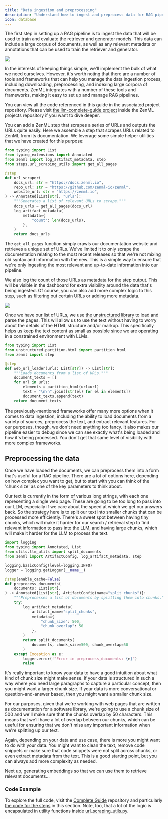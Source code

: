 ```yaml
---
title: "Data ingestion and preprocessing"
description: "Understand how to ingest and preprocess data for RAG pipelines with ZenML."
icon: database
---
```


The first step in setting up a RAG pipeline is to ingest the data that will be used to train and evaluate the retriever and generator models. This data can include a large corpus of documents, as well as any relevant metadata or annotations that can be used to train the retriever and generator.
<Frame>
  <img src="/_assets/user-guide/data-int.avif"/>
</Frame>

In the interests of keeping things simple, we'll implement the bulk of what we need ourselves. However, it's worth noting that there are a number of tools and frameworks that can help you manage the data ingestion process, including downloading, preprocessing, and indexing large corpora of documents. ZenML integrates with a number of these tools and frameworks, making it easy to set up and manage RAG pipelines.

You can view all the code referenced in this guide in the associated project repository. Please visit [the llm-complete-guide project](https://github.com/zenml-io/zenml-projects/tree/main/llm-complete-guide) inside the ZenML projects repository if you want to dive deeper.

<Info>
You can add a ZenML step that scrapes a series of URLs and outputs the URLs quite easily. Here we assemble a step that scrapes URLs related to ZenML from its documentation. We leverage some simple helper utilities that we have created for this purpose:
</Info>

```py
from typing import List
from typing_extensions import Annotated
from zenml import log_artifact_metadata, step
from steps.url_scraping_utils import get_all_pages

@step
def url_scraper(
    docs_url: str = "https://docs.zenml.io",
    repo_url: str = "https://github.com/zenml-io/zenml",
    website_url: str = "https://zenml.io",
) -> Annotated[List[str], "urls"]:
    """Generates a list of relevant URLs to scrape."""
    docs_urls = get_all_pages(docs_url)
    log_artifact_metadata(
        metadata={
            "count": len(docs_urls),
        },
    )
    return docs_urls
```

The `get_all_pages` function simply crawls our documentation website and retrieves a unique set of URLs. We've limited it to only scrape the documentation relating to the most recent releases so that we're not mixing old syntax and information with the new. This is a simple way to ensure that we're only ingesting the most relevant and up-to-date information into our pipeline.

We also log the count of those URLs as metadata for the step output. This will be visible in the dashboard for extra visibility around the data that's being ingested. Of course, you can also add more complex logic to this step, such as filtering out certain URLs or adding more metadata.
<Frame caption="Partial screenshot from the dashboard showing the metadata from the step">
  <img src="/_assets/user-guide/data-int-1.png"/>
</Frame>

Once we have our list of URLs, we use [the unstructured library](https://github.com/Unstructured-IO/unstructured) to load and parse the pages. This will allow us to use the text without having to worry about the details of the HTML structure and/or markup. This specifically helps us keep the text content as small as possible since we are operating in a constrained environment with LLMs.

```py
from typing import List
from unstructured.partition.html import partition_html
from zenml import step

@step
def web_url_loader(urls: List[str]) -> List[str]:
    """Loads documents from a list of URLs."""
    document_texts = []
    for url in urls:
        elements = partition_html(url=url)
        text = "\n\n".join([str(el) for el in elements])
        document_texts.append(text)
    return document_texts
```

The previously-mentioned frameworks offer many more options when it comes to data ingestion, including the ability to load documents from a variety of sources, preprocess the text, and extract relevant features. For our purposes, though, we don't need anything too fancy. It also makes our pipeline easier to debug since we can see exactly what's being loaded and how it's being processed. You don't get that same level of visibility with more complex frameworks.

## Preprocessing the data

Once we have loaded the documents, we can preprocess them into a form that's useful for a RAG pipeline. There are a lot of options here, depending on how complex you want to get, but to start with you can think of the 'chunk size' as one of the key parameters to think about.

Our text is currently in the form of various long strings, with each one representing a single web page. These are going to be too long to pass into our LLM, especially if we care about the speed at which we get our answers back. So the strategy here is to split our text into smaller chunks that can be processed more efficiently. There's a sweet spot between having tiny chunks, which will make it harder for our search / retrieval step to find relevant information to pass into the LLM, and having large chunks, which will make it harder for the LLM to process the text.

```py
import logging
from typing import Annotated, List
from utils.llm_utils import split_documents
from zenml import ArtifactConfig, log_artifact_metadata, step

logging.basicConfig(level=logging.INFO)
logger = logging.getLogger(__name__)

@step(enable_cache=False)
def preprocess_documents(
    documents: List[str],
) -> Annotated[List[str], ArtifactConfig(name="split_chunks")]:
    """Preprocesses a list of documents by splitting them into chunks."""
    try:
        log_artifact_metadata(
            artifact_name="split_chunks",
            metadata={
                "chunk_size": 500,
                "chunk_overlap": 50
            },
        )
        return split_documents(
            documents, chunk_size=500, chunk_overlap=50
        )
    except Exception as e:
        logger.error(f"Error in preprocess_documents: {e}")
        raise
```

It's really important to know your data to have a good intuition about what kind of chunk size might make sense. If your data is structured in such a way where you need large paragraphs to capture a particular concept, then you might want a larger chunk size. If your data is more conversational or question-and-answer based, then you might want a smaller chunk size.

For our purposes, given that we're working with web pages that are written as documentation for a software library, we're going to use a chunk size of 500 and we'll make sure that the chunks overlap by 50 characters. This means that we'll have a lot of overlap between our chunks, which can be useful for ensuring that we don't miss any important information when we're splitting up our text.

Again, depending on your data and use case, there is more you might want to do with your data. You might want to clean the text, remove code snippets or make sure that code snippets were not split across chunks, or even extract metadata from the text. This is a good starting point, but you can always add more complexity as needed.

Next up, generating embeddings so that we can use them to retrieve relevant documents...

### Code Example

To explore the full code, visit the [Complete Guide](https://github.com/zenml-io/zenml-projects/tree/main/llm-complete-guide) repository and particularly [the code for the steps](https://github.com/zenml-io/zenml-projects/tree/main/llm-complete-guide/steps/) in this section. Note, too, that a lot of the logic is encapsulated in utility functions inside [url\_scraping\_utils.py](https://github.com/zenml-io/zenml-projects/tree/main/llm-complete-guide/steps/url%5Fscraping%5Futils.py).

